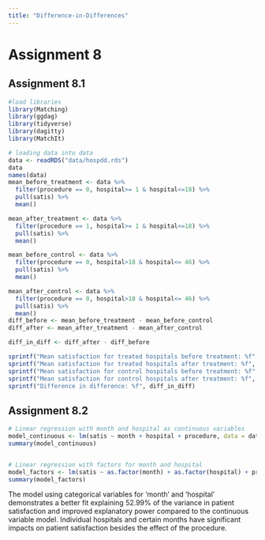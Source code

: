 ```yaml
---
title: "Difference-in-Differences"
---
```


# Assignment 8

## Assignment 8.1
```r
#load libraries
library(Matching)
library(ggdag)
library(tidyverse)
library(dagitty)
library(MatchIt)
```

```r
# loading data into data
data <- readRDS("data/hospdd.rds")
data
names(data)
mean_before_treatment <- data %>%
  filter(procedure == 0, hospital>= 1 & hospital<=18) %>%
  pull(satis) %>%
  mean()

mean_after_treatment <- data %>%
  filter(procedure == 1, hospital>= 1 & hospital<=18) %>%
  pull(satis) %>%
  mean()

mean_before_control <- data %>%
  filter(procedure == 0, hospital>18 & hospital<= 46) %>%
  pull(satis) %>%
  mean()

mean_after_control <- data %>%
  filter(procedure == 0, hospital>18 & hospital<= 46) %>%
  pull(satis) %>%
  mean()
diff_before <- mean_before_treatment - mean_before_control
diff_after <- mean_after_treatment - mean_after_control

diff_in_diff <- diff_after - diff_before

sprintf("Mean satisfaction for treated hospitals before treatment: %f" ,mean_before_treatment)
sprintf("Mean satisfaction for treated hospitals after treatment: %f", mean_after_treatment)
sprintf("Mean satisfaction for control hospitals before treatment: %f" , mean_before_control)
sprintf("Mean satisfaction for control hospitals after treatment: %f", mean_after_control)
sprintf("Difference in difference: %f", diff_in_diff)


```
## Assignment 8.2
```r

# Linear regression with month and hospital as continuous variables
model_continuous <- lm(satis ~ month + hospital + procedure, data = data)
summary(model_continuous)


# Linear regression with factors for month and hospital
model_factors <- lm(satis ~ as.factor(month) + as.factor(hospital) + procedure, data = data)
summary(model_factors)
```
The model using categorical variables for 'month' and 'hospital' demonstrates a better fit explaining 52.99% of the variance in patient satisfaction and improved explanatory power compared to the continuous variable model. Individual hospitals and certain months have significant impacts on patient satisfaction besides the effect of the procedure.
